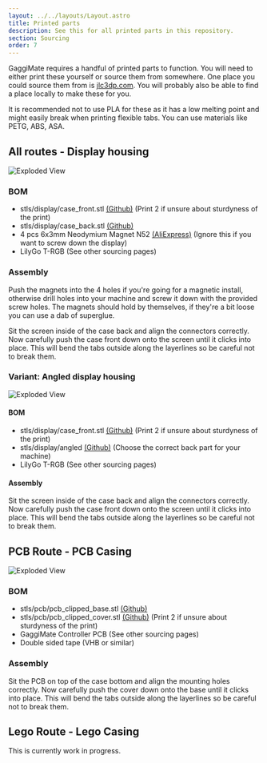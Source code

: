 ```yaml
---
layout: ../../layouts/Layout.astro
title: Printed parts
description: See this for all printed parts in this repository.
section: Sourcing
order: 7
---
```



GaggiMate requires a handful of printed parts to function. You will need to either print these yourself or source them from somewhere. One place you could source them from is [jlc3dp.com](https://jlc3dp.com/). You will probably also be able to find a place locally to make these for you.

It is recommended not to use PLA for these as it has a low melting point and might easily break when printing flexible tabs. You can use materials like PETG, ABS, ASA.

## All routes - Display housing
<Image src={imgScreenExploded} width={800} alt="Exploded View" />

### BOM
* <span class="font-mono bg-slate-100 p-1 text-sm">stls/display/case_front.stl</span> [(Github)](https://github.com/jniebuhr/gaggimate/blob/master/stls/display/case_front.stl) (Print 2 if unsure about sturdyness of the print)
* <span class="font-mono bg-slate-100 p-1 text-sm">stls/display/case_back.stl</span> [(Github)](https://github.com/jniebuhr/gaggimate/blob/master/stls/display/case_back.stl)
* 4 pcs 6x3mm Neodymium Magnet N52  [(AliExpress)](https://s.click.aliexpress.com/e/_EjwXuaU) (Ignore this if you want to screw down the display)
* LilyGo T-RGB (See other sourcing pages)

### Assembly

Push the magnets into the 4 holes if you're going for a magnetic install, otherwise drill holes into your machine and screw it down with the provided screw holes.
The magnets should hold by themselves, if they're a bit loose you can use a dab of superglue.

Sit the screen inside of the case back and align the connectors correctly. Now carefully push the case front down onto the screen until it clicks into place.
This will bend the tabs outside along the layerlines so be careful not to break them.

### Variant: Angled display housing

<Image src={imgScreenAngledExploded} width={800} alt="Exploded View" />

#### BOM

* <span class="font-mono bg-slate-100 p-1 text-sm">stls/display/case_front.stl</span> [(Github)](https://github.com/jniebuhr/gaggimate/blob/master/stls/display/case_front.stl) (Print 2 if unsure about sturdyness of the print)
* <span class="font-mono bg-slate-100 p-1 text-sm">stls/display/angled</span> [(Github)](https://github.com/jniebuhr/gaggimate/blob/master/stls/display/angled) (Choose the correct back part for your machine)
* LilyGo T-RGB (See other sourcing pages)

#### Assembly

Sit the screen inside of the case back and align the connectors correctly. Now carefully push the case front down onto the screen until it clicks into place.
This will bend the tabs outside along the layerlines so be careful not to break them.

## PCB Route - PCB Casing
<Image src={imgPcbExploded} width={800} alt="Exploded View" />

### BOM
* <span class="font-mono bg-slate-100 p-1 text-sm">stls/pcb/pcb_clipped_base.stl</span> [(Github)](https://github.com/jniebuhr/gaggimate/blob/master/stls/pcb/pcb_clipped_base.stl)
* <span class="font-mono bg-slate-100 p-1 text-sm">stls/pcb/pcb_clipped_cover.stl</span> [(Github)](https://github.com/jniebuhr/gaggimate/blob/master/stls/pcb/pcb_clipped_cover.stl) (Print 2 if unsure about sturdyness of the print)
* GaggiMate Controller PCB (See other sourcing pages)
* Double sided tape (VHB or similar)

### Assembly

Sit the PCB on top of the case bottom and align the mounting holes correctly. Now carefully push the cover down onto the base until it clicks into place.
This will bend the tabs outside along the layerlines so be careful not to break them.

## Lego Route - Lego Casing

This is currently work in progress.
